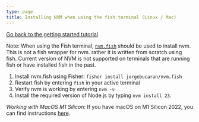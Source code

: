 ```yaml
---
type: page
title: Installing NVM when using the fish terminal (Linux / Mac)
---
```


[Go back to the getting started tutorial](tutorials/getting-started)

Note: When using the Fish terminal, [`nvm.fish`](https://github.com/jorgebucaran/nvm.fish) should be used to install nvm. This is not a fish wrapper for nvm. rather it is written from scratch using fish. Current version of NVM is not supported on terminals that are running fish or have installed fish in the past.

1. Install nvm.fish using Fisher: `fisher install jorgebucaran/nvm.fish`
2. Restart fish by entering `fish` in your active terminal
3. Verify nvm is working by entering `nvm -v`
4. Install the required version of Node.js by typing `nvm install 23`.

_Working with MacOS M1 Silicon_: If you have macOS on M1 Silicon 2022, you can find instructions [here](https://benscheer.medium.com/how-to-install-nvm-and-node-on-macos-m1-silicon-in-2022-172fba82d92f).

